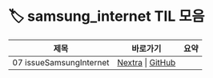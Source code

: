 
# 🏷️ samsung_internet TIL 모음

<LabelIcons />

| 제목 | 바로가기 | 요약 |
|------|----------|------|
| 07 issueSamsungInternet | [Nextra](/til/til-2025/til-07/07-issueSamsungInternet) \| [GitHub](https://github.com/MinHyeok-lee1/TIL/blob/main/2025/07/07-issueSamsungInternet.md) |  |
